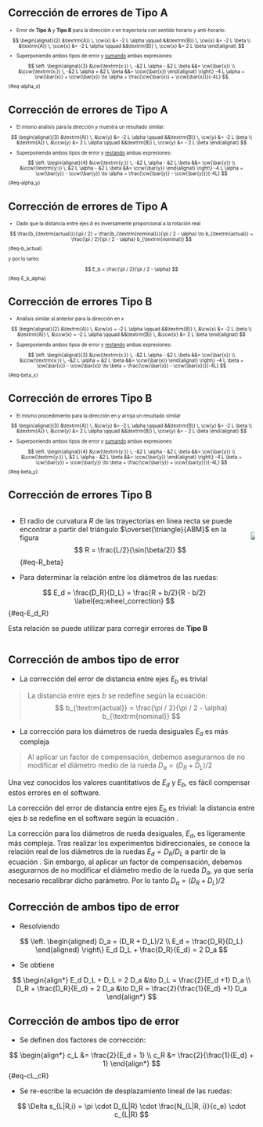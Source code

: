 ## Corrección de errores de Tipo A

::: {style="font-size:70%;"}

- Error de **Tipo A** y **Tipo B** para la dirección $x$ en trayectoria con sentido horario y anti-horario:

$$
\begin{alignat}{2}
&\textrm{A)} \, \cw{x} &= -2 L \alpha \qquad &&\textrm{B)} \, \cw{x} &= -2 L \beta \\
&\textrm{A)} \, \ccw{x} &= -2 L \alpha \qquad &&\textrm{B)} \, \ccw{x} &= 2 L \beta
\end{alignat}
$$


- Superponiendo ambos tipos de error y [sumando]{.underline} ambas expresiones:

$$
\left.
\begin{alignat}{3}
&\cw{\textrm{x:}} \, -&2 L \alpha - &2 L \beta
&&= \cw{\bar{x}} \\
&\ccw{\textrm{x:}} \, -&2 L \alpha + &2 L \beta
&&= \ccw{\bar{x}}
\end{alignat}
\right\}
-4 L \alpha = \cw{\bar{x}} + \ccw{\bar{x}} \to \alpha = \frac{\cw{\bar{x}} + \ccw{\bar{x}}}{-4L}
$${#eq-alpha_x}

:::

## Corrección de errores de Tipo A

::: {style="font-size:70%;"}

- El mismo análisis para la dirección $y$ muestra un resultado similar:

$$
\begin{alignat}{3}
&\textrm{A)} \, &\cw{y} &= -2 L \alpha \qquad &&\textrm{B)} \, \cw{y} &= -2 L \beta \\
&\textrm{A)} \, &\ccw{y} &= 2 L \alpha \qquad &&\textrm{B)} \, \ccw{y} &= - 2 L \beta
\end{alignat}
$$

- Superponiendo ambos tipos de error y [restando]{.underline} ambas expresiones:

$$
\left.
\begin{alignat}{4}
&\cw{\textrm{y:}} \, -&2 L \alpha - &2 L \beta
&&= \cw{\bar{y}} \\
&\ccw{\textrm{y:}} \, &2 L \alpha - &2 L \beta
&&= \ccw{\bar{y}}
\end{alignat}
\right\}
-4 L \alpha = \cw{\bar{y}} - \ccw{\bar{y}} \to \alpha = \frac{\cw{\bar{y}} - \ccw{\bar{y}}}{-4L}
$${#eq-alpha_y}

:::

## Corrección de errores de Tipo A

::: {style="font-size:70%;"}

- Dado que la distancia entre ejes $b$ es inversamente proporcional a la rotación real

$$
\frac{b_{\textrm{actual}}}{\pi / 2} = \frac{b_{\textrm{nominal}}}{\pi / 2 - \alpha} \to b_{\textrm{actual}} = \frac{\pi / 2}{\pi / 2 - \alpha} b_{\textrm{nominal}}
$${#eq-b_actual}

y por lo tanto:

$$
E_b = \frac{\pi / 2}{\pi / 2 - \alpha}
$${#eq-E_b_alpha}

:::


## Corrección de errores Tipo B

::: {style="font-size:70%;"}

- Análisis similar al anterior para la dirección en $x$

$$
\begin{alignat}{2}
&\textrm{A)} \, &\cw{x} = -2 L \alpha \qquad &&\textrm{B)} \, &\cw{x} &= -2 L \beta \\
&\textrm{A)} \, &\ccw{x} = -2 L \alpha \qquad &&\textrm{B)} \, &\ccw{x} &= 2 L \beta
\end{alignat}
$$

- Superponiendo ambos tipos de error y [restando]{.underline} ambas expresiones:

$$
\left.
\begin{alignat}{3}
&\cw{\textrm{x:}} \, -&2 L \alpha - &2 L \beta
&&= \cw{\bar{x}} \\
&\ccw{\textrm{x:}} \, -&2 L \alpha + &2 L \beta
&&= \ccw{\bar{x}}
\end{alignat}
\right\}
-4 L \beta = \cw{\bar{x}} - \ccw{\bar{x}} \to \beta = \frac{\cw{\bar{x}} - \ccw{\bar{x}}}{-4L}
$${#eq-beta_x}

:::

## Corrección de errores Tipo B

::: {style="font-size:70%;"}

- El mismo procedimiento para la dirección en $y$ arroja un resultado similar

$$
\begin{alignat}{3}
&\textrm{A)} \, &\cw{y} &= -2 L \alpha \qquad &&\textrm{B)} \, \cw{y} &= -2 L \beta \\
&\textrm{A)} \, &\ccw{y} &= 2 L \alpha \qquad &&\textrm{B)} \, \ccw{y} &= - 2 L \beta
\end{alignat}
$$

- Superponiendo ambos tipos de error y [sumando]{.underline} ambas expresiones:

$$
\left.
\begin{alignat}{4}
&\cw{\textrm{y:}} \, -&2 L \alpha - &2 L \beta
&&= \cw{\bar{y}} \\
&\ccw{\textrm{y:}} \, &2 L \alpha - &2 L \beta
&&= \ccw{\bar{y}}
\end{alignat}
\right\}
-4 L \beta = \cw{\bar{y}} + \ccw{\bar{y}} \to \beta = \frac{\cw{\bar{y}} + \ccw{\bar{y}}}{-4L}
$${#eq-beta_y}

:::

## Corrección de errores Tipo B {.smaller}

::: {.columns}
::: {.column}

- El radio de curvatura $R$ de las trayectorias en linea recta se puede encontrar a partir del triángulo $\overset{\triangle}{ABM}$ en la figura
$$
R = \frac{L/2}{\sin(\beta/2)}
$${#eq-R_beta}

- Para determinar la relación entre los diámetros de las ruedas:

$$
E_d = \frac{D_R}{D_L} = \frac{R + b/2}{R - b/2}
\label{eq:wheel_correction}
$${#eq-E_d_R} 

::: {.callout-tip appearance="minimal"}
Esta relación se puede utilizar para corregir errores de **Tipo B**
:::

:::
::: {.column}

<br>

![](figura9.png){fig-align="center"}

:::
:::


## Corrección de ambos tipo de error {.smaller}

- La corrección del error de distancia entre ejes $E_b$ es trivial

> La distancia entre ejes $b$ se redefine según la ecuación:
$$
b_{\textrm{actual}} = \frac{\pi / 2}{\pi / 2 - \alpha} b_{\textrm{nominal}}
$$

- La corrección para los diámetros de rueda desiguales $E_d$ es más compleja

>  Al aplicar un factor de compensación, debemos asegurarnos de no modificar el diámetro medio de la rueda $D_a = (D_R + D_L)/2$

::: {.notes}
Una vez conocidos los valores cuantitativos de $E_d$ y $E_b$, es fácil compensar estos errores en el software. 

La corrección del error de distancia entre ejes $E_b$ es trivial: la distancia entre ejes $b$ se redefine en el software según la ecuación \ref{eq:new_b}.

La corrección para los diámetros de rueda desiguales, $E_d$, es ligeramente más compleja. Tras realizar los experimentos bidireccionales, se conoce la relación real de los diámetros de la ruedas $E_d = D_R/D_L$ a partir de la ecuación \ref{eq:wheel_correction}. Sin embargo, al aplicar un factor de compensación, debemos asegurarnos de no modificar el diámetro medio de la rueda $D_a$, ya que sería necesario recalibrar dicho parámetro. Por lo tanto $D_a = (D_R + D_L)/2$
:::

## Corrección de ambos tipo de error {.smaller}

- Resolviendo

$$
\left.
\begin{aligned}
D_a = (D_R + D_L)/2 \\
E_d = \frac{D_R}{D_L}
\end{aligned}
\right\}
E_d D_L + \frac{D_R}{E_d} = 2 D_a
$$

- Se obtiene

$$
\begin{align*}
E_d D_L + D_L = 2 D_a &\to D_L = \frac{2}{E_d +1} D_a \\ 
D_R + \frac{D_R}{E_d} = 2 D_a &\to D_R = \frac{2}{\frac{1}{E_d} +1} D_a
\end{align*}
$$

## Corrección de ambos tipo de error {.smaller}

- Se definen dos factores de corrección:

$$
\begin{align*}
c_L &= \frac{2}{E_d + 1} \\
c_R &= \frac{2}{\frac{1}{E_d} + 1}
\end{align*}
$${#eq-cL_cR}

- Se re-escribe la ecuación de desplazamiento lineal de las ruedas:

$$
\Delta s_{L|R,i} = \pi \cdot D_{L|R} \cdot \frac{N_{L|R, i}}{c_e} \cdot c_{L|R}
$$